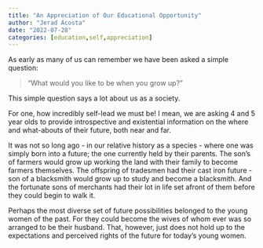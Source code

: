```yaml
---
title: "An Appreciation of Our Educational Opportunity"
author: "Jerad Acosta"
date: "2022-07-28"
categories: [education,self,appreciation]
---
```


As early as many of us can remember we have been asked a simple question:

> "What would you like to be when you grow up?"

This simple question says a lot about us as a society.  

For one, how incredibly self-lead we must be! I mean, we are asking 4 and 5 year olds to provide introspective and existential information on the where and what-abouts of their future, both near and far.  

It was not so long ago - in our relative history as a species - where one was simply born into a future; the one currently held by their parents. The son's of farmers would grow up working the land with their family to become farmers themselves. The offspring of tradesmen had their cast iron future - son of a blacksmith would grow up to study and become a blacksmith. And the fortunate sons of merchants had their lot in life set afront of them before they could begin to walk it.  

Perhaps the most diverse set of future possibilities belonged to the young women of the past. For they could become the wives of whom ever was so arranged to be their husband. That, however, just does not hold up to the expectations and perceived rights of the future for today's young women.
